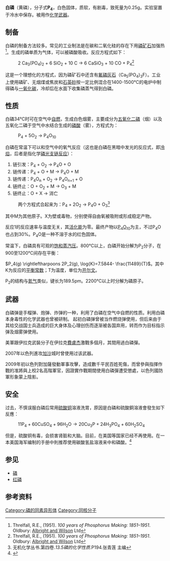 {{Chembox
| Name = 
| NameEn = 
| ImageFile = Weißer Phosphor.JPG
|  ImageSize = 
|  ImageAlt = 
| ImageFile2 = Tetraphosphorus-liquid-2D-dimensions.png
| IUPACName = 
| IUPACNameZh = 
| OtherNames = 黄磷
| Section1 = {{Chembox Identifiers
|   CASNo = 12185-10-3
|   CASNo_Ref = {{cascite|correct|CAS}}
|   PubChem = 
|   SMILES = P12P3P1P23 }}
| Section2 = {{Chembox Properties
|P=4
|   Appearance = 白色至略带黄色的固体
|   Density = 1.831 g·cm<sup>−3</sup><ref>Boeseken, J. The Melting-​Point and Density of White Phosphorus. ''Recueil des Travaux Chimiques des Pays-Bas et de la Belgique'', 1908. 26: 289. ISSN: 0370-7539.</ref>
|   MeltingPt = {{convert|44.1|C|K}}<ref name=Hou>{{cite journal|journal=Chemistry Letters|volume=33|issue=10|language=en|issn=0366-7022|date=2004-10|pages=1272–1273|doi=10.1246/cl.2004.1272|url=http://www.journal.csj.jp/doi/10.1246/cl.2004.1272|title=One-pot Solution-phase Synthesis of Paramagnetic Co 2 P Nanorods|accessdate=2021-05-25|author=Hongwei Hou, Qing Yang, Chenrong Tan, Guangbin Ji, Benxi Gu, Yi Xie}}</ref>
|   BoilingPt = {{convert|280|C|K}}<ref name=Hou />
|   Solubility =  }}
| Section3 = {{Chembox Hazards
|   MainHazards = 
|   FlashPt = 
|   Autoignition =  }}
}}
'''白磷'''（黄磷），分子式'''P<sub>4</sub>'''，白色固体，质软，有剧毒，致死量为0.25g。实验室置于冷水中保存。被用作[[化学武器|化学武器]]。

==制备==
白磷的制备方法较多。常见的工业制法是在碳和二氧化硅的存在下用[[磷矿石|磷矿石]]加强热<ref name="threlfall">Threlfall, R.E., (1951). ''100 years of Phosphorus Making: 1851–1951''. Oldbury: [[Albright_and_Wilson|Albright and Wilson]] Ltd</ref>。生成的磷单质为气体，可以被磷酸吸收。反应方程式如下： 

:2 Ca<sub>3</sub>(PO<sub>4</sub>)<sub>2</sub> + 6 SiO<sub>2</sub> + 10 C → 6 CaSiO<sub>3</sub> + 10 CO + P<sub>4</sub><ref name="threlfall">Threlfall, R.E., (1951). ''100 years of Phosphorus Making: 1851–1951''. Oldbury: [[Albright_and_Wilson|Albright and Wilson]] Ltd</ref>

这是一个理想化的方程式，因为磷矿石中还含有[[氟磷灰石|氟磷灰石]]（Ca<sub>5</sub>(PO<sub>4</sub>)<sub>3</sub>F）。工业上使用磷矿、无烟煤或焦炭和[[石英砂|石英砂]]按一定比例混合在1400-1500℃的电炉中制得磷与[[一氧化碳|一氧化碳]]，冷却后在水面下收集磷蒸气得到白磷。
==性质==
白磷34°C时可在空气中[[自燃|自燃]]，生成白色烟雾，主要成分为[[五氧化二磷|五氧化二磷]]（烟）以及五氧化二磷于空气中水结合生成的[[磷酸|磷酸]]（雾），方程式为：
:P<sub>4</sub> + 5O<sub>2</sub> → P<sub>4</sub>O<sub>10</sub>
白磷在常温下可以和空气中的氧气反应（这也是白磷在黑暗中发光的反应式，即[[冷焰|冷焰]]，后者是指化学[[磷光|磷光]][[链反应|支链反应]]）：
# 链引发：P<sub>4</sub> + O<sub>2</sub> → P<sub>4</sub>O + O
# 链传递：P<sub>4</sub> + O + M → P<sub>4</sub>O + M
# 链传递：P<sub>4</sub>O<sub>n</sub> + O<sub>2</sub> → P<sub>4</sub>O<sub>n+1</sub> + O
# 链终止：O + O<sub>2</sub> + M → O<sub>3</sub> + M
# 链终止：O + X → 消亡
:两个方程式合起来为：P<sub>4</sub> + 2O<sub>2</sub> → P<sub>4</sub>O + O<sub>3</sub><ref>无机化学丛书.第四卷.''13.5磷的化学性质''.P194.张青莲 主编</ref>

其中M为其他原子。X为壁或毒物，分别使得自由氧被吸附或形成稳定产物。

反应1的反应速率与温度无关，其[[活化能|活化能]]为零。最终产物以[[五氧化二磷|P<sub>4</sub>O<sub>10</sub>]]为主，不过P<sub>4</sub>O也占到30%。P<sub>4</sub>O是一种不溶于水的红色固体。


常温下，白磷具有可观的[[饱和蒸汽压|饱和蒸汽压]]。800℃以上，白磷开始分解为P<sub>2</sub>分子，在900至1200℃间存在平衡：

<math>P_4(g) \rightleftharpoons 2P_2(g), \log{K}=7.5844- \frac{11489}{T}</math>。其中K为反应的[[平衡常数|平衡常数]]；T为温度，单位为[[开尔文|开尔文]]。

P<sub>2</sub>的结构与[[氮气|氮气]]类似，键长为189.5pm。2200℃以上时分解为磷原子。

==武器==
{{main|白磷弹}}

白磷弹是手榴弹、炮弹、炸弹的一种，利用了白磷在空气中自燃的性质。利用白磷本身毒性的化学武器也曾被研制。
起初白磷弹曾被当作燃烧弹使用，但后来由于其给交战国士兵造成的巨大身体及心理创伤而逐渐被各国弃用，转而作为目标指示弹及烟雾弹使用。

美軍跟伊拉克武裝分子在伊拉克[[費盧杰|費盧杰]]激戰多個月，其間用過白磷彈。

2007年以色列進攻[[加沙|加沙]]城时曾使用过该武器。

2009年初以色列對加薩發動軍事攻擊，造成數千平民百姓死傷，而曾參與指揮作戰的准將與上校2名高階軍官，因證實作戰期間使用白磷彈遭受懲處，以色列國防軍形象蒙上陰影。

==安全==
过去，不慎误服白磷后常用[[硫酸铜|硫酸铜]]溶液洗胃，原因是白磷和硫酸銅溶液會發生如下反應：
: <math>\mathrm{11P_4+60CuSO_4+96H_2O\rightarrow20Cu_3P+24H_3PO_4+60H_2SO_4}</math>

但是，硫酸铜有毒，会损害肾脏和大脑。目前，在美国等国家已经不再使用。在一本美国海军编制的手册中則推荐使用碳酸氢盐溶液来中和磷酸。<ref>{{cite web|url=http://www.vnh.org/FM8285/Chapter/chapter9.html |title=US Navy's Treatment of Chemical Agent Casualties and Conventional Military Chemical Injuries: FM8-285: Part 2 Conventional Military Chemical Injuries |accessdate=2009-05-05 |deadurl=yes |archiveurl=https://web.archive.org/web/20051122221207/http://www.vnh.org/FM8285/Chapter/chapter9.html |archivedate=2005-11-22 }} </ref>

==参见==
* [[磷|磷]]
*[[红磷|红磷]]
==参考资料==
<references/>


[[Category:磷的同素异形体|Category:磷的同素异形体]]
[[Category:同核分子|Category:同核分子]]